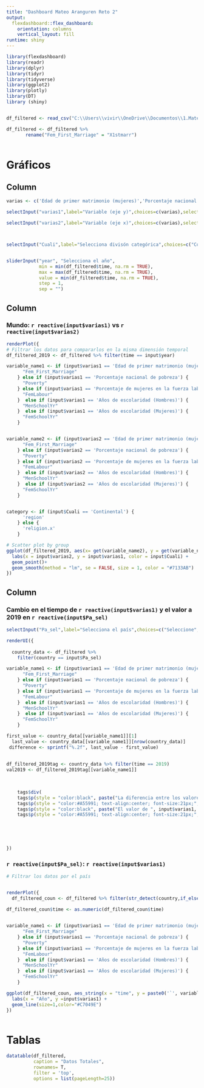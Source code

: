 ---
title: "Dashboard Mateo Aranguren Reto 2"
output: 
  flexdashboard::flex_dashboard:
    orientation: columns
    vertical_layout: fill
runtime: shiny
---

```{r setup, include=FALSE}
library(flexdashboard)
library(readr)
library(dplyr)
library(tidyr)
library(tidyverse)
library(ggplot2)
library(plotly)
library(DT)
library (shiny)


df_filtered <- read_csv("C:\\Users\\vivir\\OneDrive\\Documentos\\1.Mateo\\Módulo 8\\Datos\\df_filtered")

df_filtered <- df_filtered %>% 
       rename("Fem_First_Marriage" = "X1stmarr")
  
```


Gráficos {data-icon="fa-signal"}
============================================================================

Column {.sidebar data-height=175}
-------------------------------------------------------------------
```{r}
varias <- c('Edad de primer matrimonio (mujeres)','Porcentaje nacional de pobreza','Porcentaje de mujeres en la fuerza laboral','Años de escolaridad (Hombres)','Años de escolaridad (Mujeres)')

selectInput("varias1",label="Variable (eje y)",choices=c(varias),selected="Edad de primer matrimonio (mujeres)",width = '175px')

selectInput("varias2",label="Variable (eje x)",choices=c(varias),selected="Porcentaje de mujeres en la fuerza laboral",width = '175px')



selectInput("Cuali",label="Selecciona divisón categórica",choices=c("Continental",'Religiosa'),selected="Seleccione",width = '175px')


sliderInput("year", "Selecciona el año", 
            min = min(df_filtered$time, na.rm = TRUE), 
            max = max(df_filtered$time, na.rm = TRUE), 
            value = min(df_filtered$time, na.rm = TRUE), 
            step = 1, 
            sep = "")

```
Column {data-width=550}
-----------------------------------------------------------------------

### Mundo: `r reactive(input$varias1)` vs `r reactive(input$varias2)`

```{r}

renderPlot({
# Filtrar los datos para compararlos en la misma dimensión temporal
df_filtered_2019 <- df_filtered %>% filter(time == input$year)

variable_name1 <- if (input$varias1 == 'Edad de primer matrimonio (mujeres)') {
      "Fem_First_Marriage"
    } else if (input$varias1 == 'Porcentaje nacional de pobreza') {
      "Poverty"
    } else if (input$varias1 == 'Porcentaje de mujeres en la fuerza laboral') {
      "FemLabour"
    }  else if (input$varias1 == 'Años de escolaridad (Hombres)') {
      "MenSchoolYr"
    }  else if (input$varias1 == 'Años de escolaridad (Mujeres)') {
      "FemSchoolYr"
    }


variable_name2 <- if (input$varias2 == 'Edad de primer matrimonio (mujeres)') {
      "Fem_First_Marriage"
    } else if (input$varias2 == 'Porcentaje nacional de pobreza') {
      "Poverty"
    } else if (input$varias2 == 'Porcentaje de mujeres en la fuerza laboral') {
      "FemLabour"
    }  else if (input$varias2 == 'Años de escolaridad (Hombres)') {
      "MenSchoolYr"
    }  else if (input$varias2 == 'Años de escolaridad (Mujeres)') {
      "FemSchoolYr"
    }


category <- if (input$Cuali == 'Continental') {
      'region'
    } else {
      'religion.x'
    }

# Scatter plot by group
ggplot(df_filtered_2019, aes(x= get(variable_name2), y = get(variable_name1) , color = get(category))) +
  labs(x = input$varias2, y = input$varias1, color = input$Cuali) + 
  geom_point()+
  geom_smooth(method = "lm", se = FALSE, size = 1, color = "#7133AB")
})

```

Column {data-width=350, data-height=250}
-----------------------------------------------------------------------

### Cambio en el tiempo de `r reactive(input$varias1)` y el valor a 2019 en  `r reactive(input$Pa_sel)`

```{r}

selectInput("Pa_sel",label="Selecciona el país",choices=c("Seleccione",unique(df_filtered$country)),selected="Colombia",width = '175px')

renderUI({
  
  country_data <- df_filtered %>% 
    filter(country == input$Pa_sel)

variable_name1 <- if (input$varias1 == 'Edad de primer matrimonio (mujeres)') {
      "Fem_First_Marriage"
    } else if (input$varias1 == 'Porcentaje nacional de pobreza') {
      "Poverty"
    } else if (input$varias1 == 'Porcentaje de mujeres en la fuerza laboral') {
      "FemLabour"
    }  else if (input$varias1 == 'Años de escolaridad (Hombres)') {
      "MenSchoolYr"
    }  else if (input$varias1 == 'Años de escolaridad (Mujeres)') {
      "FemSchoolYr"
    }

first_value <- country_data[[variable_name1]][1]
  last_value <- country_data[[variable_name1]][nrow(country_data)]
 difference <- sprintf("%.2f", last_value - first_value) 
 
 
df_filtered_2019tag <- country_data %>% filter(time == 2019)
val2019 <- df_filtered_2019tag[[variable_name1]]

  
  
    tags$div(
    tags$p(style = "color:black", paste("La diferencia entre los valores reportados de", input$varias1, " entre 1972 y 2019 para", input$Pa_sel, "es:")),
    tags$p(style = "color:#A55991; text-align:center; font-size:21px;",difference),
    tags$p(style = "color:black", paste("El valor de ", input$varias1, " registrado en el 2019 en", input$Pa_sel, "es de:")),
    tags$p(style = "color:#A55991; text-align:center; font-size:21px;",val2019))
    

     
     
     
})

```

### `r reactive(input$Pa_sel)`: `r reactive(input$varias1)`

```{r, fig.height=5}

# Filtrar los datos por el país


renderPlot({
  df_filtered_coun <- df_filtered %>% filter(str_detect(country,if_else(input$Pa_sel=="Seleccione","Aruba",input$Pa_sel)))
  
df_filtered_coun$time <- as.numeric(df_filtered_coun$time)


variable_name1 <- if (input$varias1 == 'Edad de primer matrimonio (mujeres)') {
      "Fem_First_Marriage"
    } else if (input$varias1 == 'Porcentaje nacional de pobreza') {
      "Poverty"
    } else if (input$varias1 == 'Porcentaje de mujeres en la fuerza laboral') {
      "FemLabour"
    }  else if (input$varias1 == 'Años de escolaridad (Hombres)') {
      "MenSchoolYr"
    }  else if (input$varias1 == 'Años de escolaridad (Mujeres)') {
      "FemSchoolYr"
    }

ggplot(df_filtered_coun, aes_string(x = "time", y = paste0('`', variable_name1, '`'))) +
  labs(x = "Año", y =input$varias1) +
  geom_line(size=1,color="#C7049E")
})



```


Tablas {data-icon="fa-table"}
============================================================================
```{r}
datatable(df_filtered,
          caption = "Datos Totales",
          rownames= T,
          filter = 'top', 
          options = list(pageLength=25))


```